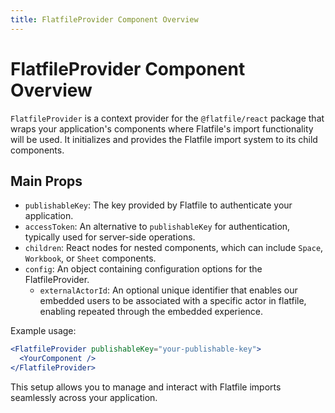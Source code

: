 ```yaml
---
title: FlatfileProvider Component Overview
---
```


# FlatfileProvider Component Overview

`FlatfileProvider` is a context provider for the `@flatfile/react` package that
wraps your application's components where Flatfile's import functionality will
be used. It initializes and provides the Flatfile import system to its child
components.

## Main Props

- `publishableKey`: The key provided by Flatfile to authenticate your
  application.
- `accessToken`: An alternative to `publishableKey` for authentication,
  typically used for server-side operations.
- `children`: React nodes for nested components, which can include `Space`,
  `Workbook`, or `Sheet` components.
- `config`: An object containing configuration options for the FlatfileProvider.
  - `externalActorId`: An optional unique identifier that enables our embedded
    users to be associated with a specific actor in flatfile, enabling repeated
    through the embedded experience.

Example usage:

```jsx
<FlatfileProvider publishableKey="your-publishable-key">
  <YourComponent />
</FlatfileProvider>
```

This setup allows you to manage and interact with Flatfile imports seamlessly
across your application.
